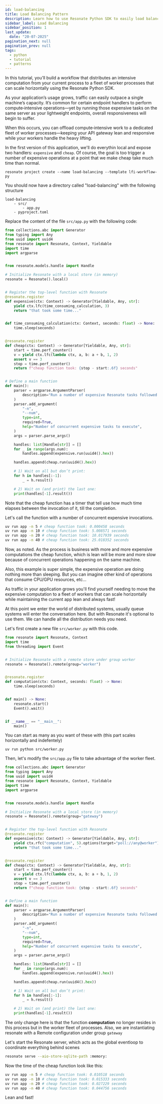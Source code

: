 ```yaml
---
id: load-balancing
title: Load Balancing Pattern
description: Learn how to use Resonate Python SDK to easily load balance computation cross a fleet of horizontal scalable workers
sidebar_label: Load Balancing
sidebar_position: 1
last_update:
  date: "20-07-2025"
pagination_next: null
pagination_prev: null
tags:
  - python
  - tutorial
  - patterns
---
```


In this tutorial, you’ll build a workflow that distributes an intensive computation from your current process to a fleet of worker processes that can scale horizontally using the Resonate Python SDK.

As your application’s usage grows, traffic can easily outpace a single machine’s capacity. It’s common for certain endpoint handlers to perform compute‑intensive operations—yet by running those expensive tasks on the same server as your lightweight endpoints, overall responsiveness will begin to suffer.

When this occurs, you can offload compute‑intensive work to a dedicated fleet of worker processes—keeping your API gateway lean and responsive while your workers handle the heavy lifting.

In the first version of this application, we'll do everythin local and expose two handlers: `expensive` and `cheap`. Of course, the goal is too trigger a number of expensive operations at a point that we make cheap take much time than normal.

```shell
resonate project create --name load-balancing --template lfi-workflow-py
```

You should now have a directory called "load-balancing" with the following structure

```text
load-balancing
    - src/
        - app.py
    - pyproject.toml
```

Replace the content of the file `src/app.py` with the following code:


```python
from collections.abc import Generator
from typing import Any
from uuid import uuid4
from resonate import Resonate, Context, Yieldable
import time
import argparse


from resonate.models.handle import Handle

# Initialize Resonate with a local store (in memory)
resonate = Resonate().local()


# Register the top-level function with Resonate
@resonate.register
def expensive(ctx: Context) -> Generator[Yieldable, Any, str]:
    yield ctx.lfc(time_consuming_calculation, 3)
    return "that took some time..."


def time_consuming_calculation(ctx: Context, seconds: float) -> None:
    time.sleep(seconds)


@resonate.register
def cheap(ctx: Context) -> Generator[Yieldable, Any, str]:
    start = time.perf_counter()
    v = yield ctx.lfc(lambda ctx, a, b: a + b, 1, 2)
    assert v == 3
    stop = time.perf_counter()
    return f"cheap function took: {stop - start:.6f} seconds"


# Define a main function
def main():
    parser = argparse.ArgumentParser(
        description="Run a number of expensive Resonate tasks followed by one cheap task"
    )
    parser.add_argument(
        "-n",
        "--num",
        type=int,
        required=True,
        help="Number of concurrent expensive tasks to execute",
    )
    args = parser.parse_args()

    handles: list[Handle[str]] = []
    for _ in range(args.num):
        handles.append(expensive.run(uuid4().hex))

    handles.append(cheap.run(uuid4().hex))

    # 1) Wait on all but don’t print:
    for h in handles[:-1]:
        _ = h.result()

    # 2) Wait on (and print) the last one:
    print(handles[-1].result())
```

Note that the cheap function has a timer that tell use how much time elapses between the invocation of it, till the completion.

Let's call the function with a number of concurrent expensive invocations.

```bash
uv run app -n 5 # cheap function took: 0.000458 seconds
uv run app -n 10 # cheap function took: 5.008571 seconds
uv run app -n 20 # cheap function took: 10.017939 seconds
uv run app -n 40 # cheap function took: 25.018352 seconds
```

Now, as noted. As the process is business with more and more expensive computations the cheap function, which is lean will be more and more slow because of concurrent operations happening on the same machine.

Also, this example is super simple, the expensive operation are doing nothing more than sleeping. But you can imagine other kind of operations that consume CPU/GPU resources, etc...

As traffic in your application grows you'll find yourself needing to move the expensive computation to a fleet of workers that can scale horizontally while maintaining the current app lean and always fast!

At this point we enter the world of distributed systems, usually queue systems will enter the conversation here. But with Resonate it's optional to use them. We can handle all the distribution needs you need.

Let's first create a new file `src/worker.py` with this code.

```python
from resonate import Resonate, Context
import time
from threading import Event


# Initialize Resonate with a remote store under group worker
resonate = Resonate().remote(group="worker")


@resonate.register
def computation(ctx: Context, seconds: float) -> None:
    time.sleep(seconds)


def main() -> None:
    resonate.start()
    Event().wait()


if __name__ == "__main__":
    main()

```

You can start as many as you want of these with (this part scales horizontally and indefentely)

```shell
uv run python src/worker.py
```

Then, let's modify the `src/app.py` file to take advantage of the worker fleet.

```python
from collections.abc import Generator
from typing import Any
from uuid import uuid4
from resonate import Resonate, Context, Yieldable
import time
import argparse


from resonate.models.handle import Handle

# Initialize Resonate with a local store (in memory)
resonate = Resonate().remote(group="gateway")


# Register the top-level function with Resonate
@resonate.register
def expensive(ctx: Context) -> Generator[Yieldable, Any, str]:
    yield ctx.rfc("computation", 5).options(target="poll://any@worker")
    return "that took some time..."


@resonate.register
def cheap(ctx: Context) -> Generator[Yieldable, Any, str]:
    start = time.perf_counter()
    v = yield ctx.lfc(lambda ctx, a, b: a + b, 1, 2)
    assert v == 3
    stop = time.perf_counter()
    return f"cheap function took: {stop - start:.6f} seconds"


# Define a main function
def main():
    parser = argparse.ArgumentParser(
        description="Run a number of expensive Resonate tasks followed by one cheap task"
    )
    parser.add_argument(
        "-n",
        "--num",
        type=int,
        required=True,
        help="Number of concurrent expensive tasks to execute",
    )
    args = parser.parse_args()

    handles: list[Handle[str]] = []
    for _ in range(args.num):
        handles.append(expensive.run(uuid4().hex))

    handles.append(cheap.run(uuid4().hex))

    # 1) Wait on all but don’t print:
    for h in handles[:-1]:
        _ = h.result()

    # 2) Wait on (and print) the last one:
    print(handles[-1].result())

```

The only change here is that the function **computation** no longer resides in this process but in the worker fleet of processes. Also, we are instantiating resonate with a Remote configuration under group `gateway`

Let's start the Resonate server, which acts as the global eventloop to coordinate everything behind scenes

```bash
resonate serve --aio-store-sqlite-path :memory:
```

Now the time of the cheap function look like this:

```bash
uv run app -n 5 # cheap function took: 0.010518 seconds
uv run app -n 10 # cheap function took: 0.015333 seconds
uv run app -n 20 # cheap function took: 0.027229 seconds
uv run app -n 40 # cheap function took: 0.044756 seconds
```

Lean and fast!
